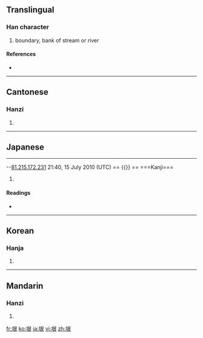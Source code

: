 {{also|圻}}
==Translingual==

===Han character===
{{Han char|rn=32|rad=土|as=06|sn=9|four=4713<sub>2</sub>|canj=土日女 (GAV)}}

# boundary, bank of stream or river

====References====
* {{Han ref|kx=0228.140|dkj=05054|dj=0464.110|hdz=10442.070|uh=57A0|ud=22432|bh=ABAD|bd=43949}}

----

==Cantonese==

===Hanzi===
{{yue-hanzi|jyut=|y=ngan4}}

# {{defn|Cantonese}}

----

==Japanese==


----
--[[Special:Contributions/81.215.172.231|81.215.172.231]] 21:40, 15 July 2010 (UTC)<nowiki>
== {{}} ==
</nowiki>===Kanji===
{{ja-kanji|grade=|rs=土06}}

# {{defn|Japanese}}

====Readings====
* {{ja-readings|on=[[ぎん]] (gin), [[ごん]] (gon)|kun=[[さかい]] (sakai), [[きし]] (kishi)}}

----

==Korean==

===Hanja===
{{ko-hanja|hangeul=은|rv=eun|mr=ŭn}}

# {{defn|Korean}}

----

==Mandarin==

===Hanzi===
{{cmn-hanzi|pin=[[yín]] ([[yin2]])|wg=yin<sup>2</sup>}}

# {{defn|Mandarin}}

[[fr:垠]]
[[ko:垠]]
[[ja:垠]]
[[vi:垠]]
[[zh:垠]]